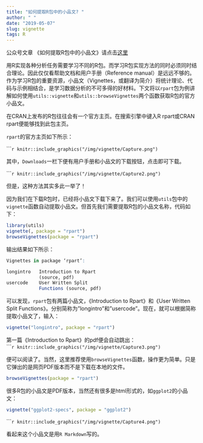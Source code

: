 ```yaml
---
title: "如何提取R包中的小品文? "
author: " "
date: "2019-05-07"
slug: vignette
tags: R
---
```


公众号文章 《如何提取R包中的小品文》请点击[这里](https://mp.weixin.qq.com/s/yyJ3l7RTImYTKDrIynwmPA)

用R实现各种分析任务需要学习不同的R包。而学习R包实现方法的同时必须同时结合理论。因此仅仅看帮助文档和用户手册（Reference manual）是远远不够的。作为学习R包的重要资源，小品文（Vignettes，或翻译为简介）将统计理论、代码与示例相结合，是学习数据分析的不可多得的好材料。下文将以`rpart`包为例讲解如何使用`utils::vignette`和`utils::browseVignettes`两个函数获取R包的官方小品文。  

在CRAN上发布的R包往往会有一个官方主页。在搜索引擎中键入R rpart或CRAN rpart便能够找到此包主页。 

`rpart`的官方主页如下所示：  

``````r
knitr::include_graphics("/img/vignette/Capture.png")
```


其中，`Downloads`一栏下便有用户手册和小品文的下载按钮，点击即可下载。  

``````r
knitr::include_graphics("/img/vignette/Capture2.png")
```


但是，这种方法其实多此一举了！

因为我们在下载R包时，已经将小品文下载下来了。我们可以使用`utils`包中的`vignette`函数自动提取小品文。但首先我们需要提取R包的小品文名称，代码如下：  

```r
library(utils)
vignette(, package = "rpart")
browseVignettes(package = "rpart")
```

输出结果如下所示：  
```r
Vignettes in package ‘rpart’:

longintro   Introduction to Rpart 
            (source, pdf)
usercode    User Written Split
            Functions (source, pdf)
```

可以发现，`rpart`包有两篇小品文，《Introduction to Rpart》和《User Written Split Functions》。分别简称为"longintro"和"usercode"。现在，就可以根据简称提取小品文了，输入：

```r
vignette("longintro", package = "rpart")
```

第一篇《Introduction to Rpart》的pdf便会自动跳出：  
``````r
knitr::include_graphics("/img/vignette/Capture3.png")
```


便可以阅读了。当然，这里推荐使用`browseVignettes`函数，操作更为简单。只是它弹出的是网页PDF版本而不是下载在本地的文件。

```r
browseVignettes(package = "rpart")
```

很多R包的小品文是PDF版本，当然还有很多是html形式的，如`ggplot2`的小品文：  

```r
vignette("ggplot2-specs", package = "ggplot2")
```
  
``````r
knitr::include_graphics("/img/vignette/Capture4.png")
```

看起来这个小品文是用`R Markdown`写的。







